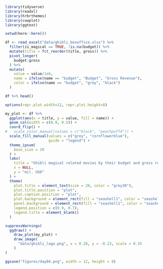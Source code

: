 ```r
library(tidyverse)
library(readxl)
library(hrbrthemes)
library(cowplot)
library(ggtext)

setwd(here::here())
```

```r
df <- read_excel("data/ghibli_boxoffice.xlsx") %>%
  filter(is_magical == TRUE, !is.na(budget)) %>%
  mutate(title = fct_reorder(title, gross)) %>%
  pivot_longer(
    budget:gross
  ) %>%
  mutate(
    value = value/1e6,
    name = ifelse(name == "budget", "Budget", "Gross Revenue"),
    color = ifelse(name == "budget", "grey", "black")
  )
```

```r
df %>% head()
```

```r
options(repr.plot.width=12, repr.plot.height=8)

my_plot <- df %>% 
  ggplot(aes(x = title, y = value, fill = name)) +
  geom_col(width = c(0.9, 0.5)) +
  coord_flip() +
#   scale_color_manual(values = c("black", "peachpuff4")) +
  scale_fill_manual(values = c("grey", "cornflowerblue"), 
                    guide = "legend") +
  theme_ipsum(
    base_size = 20
  ) +
  labs(
    title = "Ghibli magical related movies by their budget and gross revenue",
    x = NULL,
    y = "mil. USD"
  ) +
  theme(
    plot.title = element_text(size = 28, color = "grey30"), 
    plot.title.position = "plot",
    plot.caption.position = "plot",
    plot.background = element_rect(fill = "seashell1", color = "seashell1"),
    panel.background = element_rect(fill = "seashell1", color = "seashell1"), 
    legend.position = c(0.9, 0.7),
    legend.title = element_blank()
  )
```

```r
suppressWarnings(
  ggdraw() +
    draw_plot(my_plot) +
    draw_image(
      "data/ghibli_logo.png", x = 0.28, y = -0.23, scale = 0.35
    )
)

ggsave("figures/day04.png", width = 12, height = 8)
```
